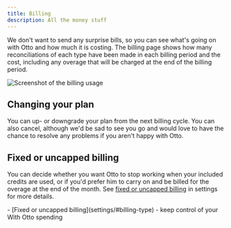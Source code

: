 ```yaml
---
title: Billing
description: All the money stuff
---
```




We don't want to send any surprise bills, so you can see what's going on with Otto and how much it is costing. The billing page shows how many reconciliations of each type have been made in each billing period and the cost, including any overage that will be charged at the end of the billing period.

<Image src={usageImage} alt="Screenshot of the billing usage" />

## Changing your plan
You can up- or downgrade your plan from the next billing cycle. You can also cancel, although we'd be sad to see you go and would love to have the chance to resolve any problems if you aren't happy with Otto.

## Fixed or uncapped billing
You can decide whether you want Otto to stop working when your included credits are used, or if you'd prefer him to carry on and be billed for the overage at the end of the month. See [fixed or uncapped billing](settings/#billing-type) in settings for more details.

<Aside type="tip" title="Related pages">
    - [Fixed or uncapped billing](settings/#billing-type) - keep control of your With Otto spending
</Aside>
